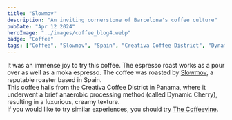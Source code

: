 ```yaml
---
title: "Slowmov"
description: "An inviting cornerstone of Barcelona's coffee culture"
pubDate: "Apr 12 2024"
heroImage: "../images/coffee_blog4.webp"
badge: "Coffee"
tags: ["Coffee", "Slowmov", "Spain", "Creativa Coffee District", "Dynamic Cherry", "Dates", "Chocolate cake"]
---
```


It was an immense joy to try this coffee. The espresso roast works as a pour over as well as a moka espresso.
The coffee was roasted by [Slowmov](https://slowmov.com/), a reputable roaster based in Spain.
<br />
This coffee hails from the Creativa Coffee District in Panama, where it underwent a brief anaerobic processing method (called Dynamic Cherry),
resulting in a luxurious, creamy texture.
<br />
If you would like to try similar experiences, you should try [The Coffeevine](https://thecoffeevine.com/).
